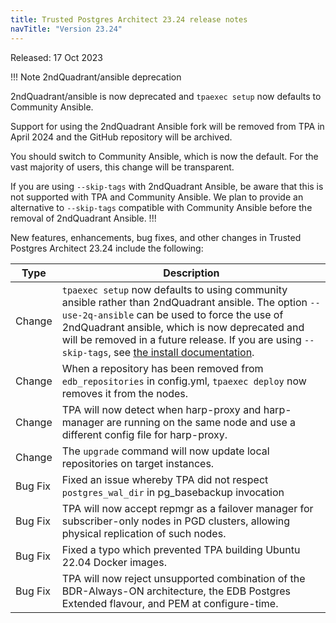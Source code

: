 ```yaml
---
title: Trusted Postgres Architect 23.24 release notes 
navTitle: "Version 23.24"
---
```


Released: 17 Oct 2023

!!! Note 2ndQuadrant/ansible deprecation

2ndQuadrant/ansible is now deprecated and `tpaexec setup` now defaults to Community Ansible. 

Support for using the 2ndQuadrant Ansible fork will be removed from TPA in April 2024 and the GitHub repository will be archived. 

You should switch to Community Ansible, which is now the default. For the vast majority of users, this change will be transparent.

If you are using `--skip-tags` with 2ndQuadrant Ansible, be aware that this is not supported with TPA and Community Ansible. 
We plan to provide an alternative to `--skip-tags` compatible with Community Ansible before the removal of 2ndQuadrant Ansible.
!!!

New features, enhancements, bug fixes, and other changes in Trusted Postgres Architect 23.24 include the following:

| Type | Description |
| ---- |------------ |
| Change | `tpaexec setup` now defaults to using community ansible rather than 2ndQuadrant ansible. The option `--use-2q-ansible` can be used to force the use of 2ndQuadrant ansible, which is now deprecated and will be removed in a future release. If you are using `--skip-tags`, see [the install documentation](../INSTALL.mdx). |
| Change | When a repository has been removed from `edb_repositories` in config.yml, `tpaexec deploy` now removes it from the nodes. |
| Change | TPA will now detect when harp-proxy and harp-manager are running on the same node and use a different config file for harp-proxy. |
| Change | The `upgrade` command will now update local repositories on target instances. |
| Bug Fix | Fixed an issue whereby TPA did not respect `postgres_wal_dir` in pg_basebackup invocation |
| Bug Fix | TPA will now accept repmgr as a failover manager for subscriber-only nodes in PGD clusters, allowing physical replication of such nodes. |
| Bug Fix | Fixed a typo which prevented TPA building Ubuntu 22.04 Docker images. |
| Bug Fix | TPA will now reject unsupported combination of the BDR-Always-ON architecture, the EDB Postgres Extended flavour, and PEM at configure-time. |

